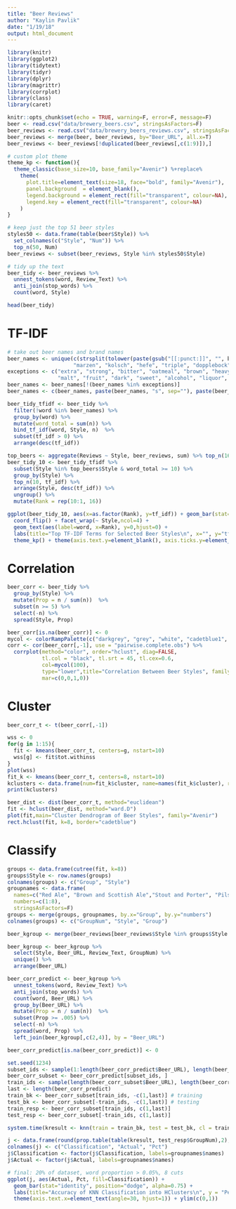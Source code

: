 ```yaml
---
title: "Beer Reviews"
author: "Kaylin Pavlik"
date: "1/19/18"
output: html_document
---
```


```r
library(knitr)
library(ggplot2)
library(tidytext)
library(tidyr)
library(dplyr)
library(magrittr)
library(corrplot)
library(class)
library(caret)

knitr::opts_chunk$set(echo = TRUE, warning=F, error=F, message=F)
beer <- read.csv("data/brewery_beers.csv", stringsAsFactors=F)
beer_reviews <- read.csv("data/brewery_beers_reviews.csv", stringsAsFactors=F)
beer_reviews <- merge(beer, beer_reviews, by="Beer_URL", all.x=T)
beer_reviews <- beer_reviews[!duplicated(beer_reviews[,c(1:9)]),]

# custom plot theme
theme_kp <- function(){
  theme_classic(base_size=10, base_family="Avenir") %+replace%
    theme(
      plot.title=element_text(size=18, face="bold", family="Avenir"),
      panel.background  = element_blank(),
      legend.background = element_rect(fill="transparent", colour=NA),
      legend.key = element_rect(fill="transparent", colour=NA)
    )
}
```

```r
# keep just the top 51 beer styles
styles50 <- data.frame(table(beer$Style)) %>% 
  set_colnames(c("Style", "Num")) %>% 
  top_n(50, Num)
beer_reviews <- subset(beer_reviews, Style %in% styles50$Style)

# tidy up the text
beer_tidy <- beer_reviews %>%
  unnest_tokens(word, Review_Text) %>%
  anti_join(stop_words) %>%
  count(word, Style)

head(beer_tidy)
```


# TF-IDF  

```r
# take out beer names and brand names
beer_names <- unique(c(strsplit(tolower(paste(gsub("[[:punct:]]", "", beer_reviews$Style), collapse=" ")), " | / ")[[1]],
                     "marzen", "kolsch", "hefe", "triple", "dopplebock"))
exceptions <- c("extra", "strong", "bitter", "oatmeal", "brown", "heavy", "dry", "black", "mild", "amber", "red", "milk", "old",
                "malt", "fruit", "dark", "sweet", "alcohol", "liquor", "cream", "common", "tan", "smoked", "light")
beer_names <- beer_names[!(beer_names %in% exceptions)]
beer_names <- c(beer_names, paste(beer_names, "s", sep=""), paste(beer_names, "s", sep="'"))

beer_tidy_tfidf <- beer_tidy %>%
  filter(!word %in% beer_names) %>%
  group_by(word) %>%
  mutate(word_total = sum(n)) %>%
  bind_tf_idf(word, Style, n)  %>%
  subset(tf_idf > 0) %>%
  arrange(desc(tf_idf)) 

top_beers <- aggregate(Reviews ~ Style, beer_reviews, sum) %>% top_n(16, Reviews)
beer_tidy_10 <- beer_tidy_tfidf %>%
  subset(Style %in% top_beers$Style & word_total >= 10) %>%
  group_by(Style) %>%
  top_n(10, tf_idf) %>%
  arrange(Style, desc(tf_idf)) %>%
  ungroup() %>%
  mutate(Rank = rep(10:1, 16))

ggplot(beer_tidy_10, aes(x=as.factor(Rank), y=tf_idf)) + geom_bar(stat="identity", fill="cadetblue", alpha=0.5) + 
  coord_flip() + facet_wrap(~ Style,ncol=4) + 
  geom_text(aes(label=word, x=Rank), y=0,hjust=0) +
  labs(title="Top TF-IDF Terms for Selected Beer Styles\n", x="", y="tf-idf") + 
  theme_kp() + theme(axis.text.y=element_blank(), axis.ticks.y=element_blank()) 

```
# Correlation  

```r
beer_corr <- beer_tidy %>%
  group_by(Style) %>%
  mutate(Prop = n / sum(n))  %>%
  subset(n >= 5) %>%
  select(-n) %>%
  spread(Style, Prop) 

beer_corr[is.na(beer_corr)] <- 0
mycol <- colorRampPalette(c("darkgrey", "grey", "white", "cadetblue1", "cadetblue"))
corr <- cor(beer_corr[,-1], use = "pairwise.complete.obs") %>% 
  corrplot(method="color", order="hclust", diag=FALSE, 
           tl.col = "black", tl.srt = 45, tl.cex=0.6,
           col=mycol(100), 
           type="lower",title="Correlation Between Beer Styles", family="Avenir",
           mar=c(0,0,1,0))

```
# Cluster  

```r
beer_corr_t <- t(beer_corr[,-1])

wss <- 0
for(g in 1:15){
  fit <- kmeans(beer_corr_t, centers=g, nstart=10)
  wss[g] <- fit$tot.withinss
}
plot(wss)
fit_k <- kmeans(beer_corr_t, centers=8, nstart=10)
kclusters <- data.frame(num=fit_k$cluster, name=names(fit_k$cluster), row.names=NULL) %>% arrange(num)
print(kclusters)

beer_dist <- dist(beer_corr_t, method="euclidean")
fit <- hclust(beer_dist, method="ward.D")
plot(fit,main="Cluster Dendrogram of Beer Styles", family="Avenir")
rect.hclust(fit, k=8, border="cadetblue")
```

# Classify  

```r
groups <- data.frame(cutree(fit, k=8))
groups$Style <- row.names(groups)
colnames(groups) <- c("Group", "Style")
groupnames <- data.frame(
  names=c("Red Ale", "Brown and Scottish Ale","Stout and Porter", "Pilsener and Lager","IPA", "Belgian", "Gose", "Pumpkin"), 
  numbers=c(1:8), 
  stringsAsFactors=F)
groups <- merge(groups, groupnames, by.x="Group", by.y="numbers")
colnames(groups) <- c("GroupNum", "Style", "Group")

beer_kgroup <- merge(beer_reviews[beer_reviews$Style %in% groups$Style & !is.na(beer_reviews$Review_Text),], groups[,1:2], by="Style", all=T)

beer_kgroup <- beer_kgroup %>%
  select(Style, Beer_URL, Review_Text, GroupNum) %>%
  unique() %>%
  arrange(Beer_URL)

beer_corr_predict <- beer_kgroup %>%
  unnest_tokens(word, Review_Text) %>%
  anti_join(stop_words) %>%
  count(word, Beer_URL) %>%
  group_by(Beer_URL) %>%
  mutate(Prop = n / sum(n))  %>%
  subset(Prop >= .005) %>%
  select(-n) %>%
  spread(word, Prop) %>%
  left_join(beer_kgroup[,c(2,4)], by = "Beer_URL")

beer_corr_predict[is.na(beer_corr_predict)] <- 0

set.seed(1234)
subset_ids <- sample(1:length(beer_corr_predict$Beer_URL), length(beer_corr_predict$Beer_URL)*.20, replace=F)
beer_corr_subset <- beer_corr_predict[subset_ids, ]
train_ids <- sample(length(beer_corr_subset$Beer_URL), length(beer_corr_subset$Beer_URL)*.80, replace=F)
last <- length(beer_corr_predict)
train_bk <- beer_corr_subset[train_ids, -c(1,last)] # training
test_bk <- beer_corr_subset[-train_ids, -c(1,last)] # testing
train_resp <- beer_corr_subset[train_ids, c(1,last)]
test_resp <- beer_corr_subset[-train_ids, c(1,last)]

system.time(kresult <- knn(train = train_bk, test = test_bk, cl = train_resp$GroupNum, k = 1))

j <- data.frame(round(prop.table(table(kresult, test_resp$GroupNum),2),2))
colnames(j) <- c("Classification", "Actual", "Pct")
j$Classification <- factor(j$Classification, labels=groupnames$names)
j$Actual <- factor(j$Actual, labels=groupnames$names)

# final: 20% of dataset, word proportion > 0.05%, 8 cuts
ggplot(j, aes(Actual, Pct, fill=Classification)) + 
  geom_bar(stat="identity", position="dodge", alpha=0.75) +
  labs(title="Accuracy of KNN Classification into HClusters\n", y = "Percent") + theme_kp() + 
  theme(axis.text.x=element_text(angle=30, hjust=1)) + ylim(c(0,1))
```